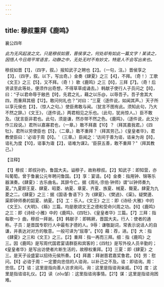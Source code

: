 ```yaml
---
---
---
```

title: 穆叔重拜《鹿鸣》
---



襄公四年

*此为无风起波之文。只是穆叔如晋，晋侯享之，何处却有如此一篇文字！某读之，因悟人今日用平常语言，动静之中，无处无时不有妙文，特是人不会写出来也。*

穆叔如晋【1】，（四字，叙。）报知武子之聘也【2】。（一句，注。）晋侯享之【3】，（四字，叙。以下，写出奇。）金奏《肆夏》之三【4】，不拜。（奇！）工歌《文王》之三【5】，又不拜。（奇！）歌《鹿鸣》之三【6】，三拜【7】。（奇！后贤读至此等处，便须作出奇想，不得草草成诵去。）韩献子使行人子员问之【8】，曰：“子以君命辱于敝邑【9】，先君之礼，藉之以乐@，以辱吾子。吾子舍其大四，而重拜其细【12】。敢问何礼也？”对曰：“三夏（逐件说，如闻其声。）天子所以享元侯也【3】，（惊人之句。）使臣弗敢与闻。（犹言不图有此。须知此句，乃大不然之辞。）《文王》，（逐件说。）两君相见之乐也。（此句，犹尚惊人。）臣不敢及。（犹言臣非君也。此句，须是谦，然亦带不然之色。《鹿鸣》，（逐件说，此又分作三段说。）君所以嘉寡君也，（一章。）敢不拜嘉【10】？（拜其嘉我君。）《四牡》，君所以劳使臣也【5】，（二章。）敢不重拜？（拜其劳己。）《皇皇者华》，君教使臣曰：'必谘于周【6】。'（三章。）臣闻之：‘访间于善为谘，谘亲为询【8】，谘礼为度【10】，谘事为诹【2】，谘难为谋2。'臣获五善，敢不重拜？"（拜其教己。）

【注释】

【1】穆叔：即叔孙豹，鲁国大夫。谥穆子，故称穆叔。【2】知武子：即知营，亦叫葡萄。曾于鲁襄公元年聘问鲁国。【3】享：宴请。【4】金奏：指用钟、锦等乐器演奏。《肆夏》：古乐曲名。其辞今亡。据《周礼·宗伯·钟师》谓“以钟师奏九夏。”九夏即王夏、肆夏、昭菱、纳夏、章夏、齐夏、族夏、械夏、聱夏。肆夏为九菱之二。《肆夏》之三：据《国语·鲁语下》为《肆夏》、《樊過》、《渠》。疑樊邊、渠即钟师奏的韶夏、纳夏。【5】工：乐人。《文王》之三：即《诗经·大雅》中的《文王》、《大明》、《緜》三篇。均是歌颂文王之德和受命兴周之功。【6】《鹿鸣》之三：即《诗经·小雅》中的《鹿鸣》、《四牡》、《皇皇者华》三篇。【7】三拜：指每歌一》曲，穆叔一拜谢。【8】韩献子：即韩厥，晋国大夫。行人：使者的通称。子员：是晋国专职行人中最有才德的人。9辱：谦敬副词，常表示说话人的自谦，并表达对对方的敬意。一般可译为“屈尊”。【10】藉：荐，进。【1】大：指《肆夏》之三和《文王》之三。【2】重拜：指一再而三拜。细：指《鹿鸣》之三。因《鹿鸣》是写周代国君宴请群臣和宾客的；《四牡》是写外役人员辛勤的；《皇皇者华》是写出访使者片断生活的，故穆权重拜。【3】三夏：即《肆夏》之三。是天子设盛宴以招待元侯所奏。【4】拜嘉：拜谢晋君嘉奖鲁君。【6】劳：慰问。【6】必谘于周：一定要向忠信的人谘询，以补己之不及。谘：即谘询。周：忠信。【7】谘：这里是指向善人访求询问。询：这里是指谘询亲戚。【10】度：这里是指谘谘礼仪。【2】读（zǒu邹）：这里指谘询事情。【21】谋：这里是指谘询困难。
